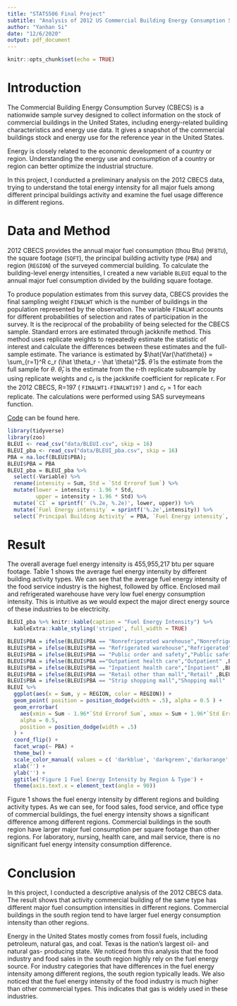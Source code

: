 ```yaml
---
title: "STATS506 Final Project"
subtitle: "Analysis of 2012 US Commercial Building Energy Consumption Survey"
author: "Yanhan Si"
date: "12/6/2020"
output: pdf_document
---
```


```r
knitr::opts_chunk$set(echo = TRUE)
```

# Introduction

The Commercial Building Energy Consumption Survey (CBECS) is a nationwide sample survey designed to collect information on the stock of commercial buildings in the United States, including energy-related building characteristics and energy use data.  It gives a snapshot of the commercial buildings stock and energy use for the reference year in the United States. 

Energy is closely related to the economic development of a country or region. Understanding the energy use and consumption of a country or region can better optimize the industrial structure. 

In this project, I conducted a preliminary analysis on the 2012 CBECS data, trying to understand the total energy intensity for all major fuels among different principal buildings activity and examine the fuel usage difference in different regions. 

# Data and Method

2012 CBECS provides the annual major fuel consumption (thou Btu) (`MFBTU`), the square footage (`SQFT`), the principal building activity type (`PBA`) and region (`REGION`) of the surveyed commercial building. To calculate the building-level energy intensities, I created a new variable `BLEUI` equal to the annual major fuel consumption divided by the building square footage. 

To produce population estimates from this survey data, CBECS provides the final sampling weight `FINALWT` which is the number of buildings in the population represented by the observation.  The variable `FINALWT` accounts for different probabilities of selection and rates of participation in the survey. It is the reciprocal of the probability of being selected for the CBECS sample. Standard errors are estimated through jackknife method. This method uses replicate weights to repeatedly estimate the statistic of interest and calculate the differences between these estimates and the full-sample estimate. The variance is estimated by $\hat{Var(\hat\theta)} = \sum_{r=1}^R c_r (\hat \theta_r - \hat \theta)^2$. $\hat \theta$ is the estimate from the full sample for $\theta$. $\hat \theta_r$ is the estimate from the r-th replicate subsample by using replicate weights and $c_r$ is the jackknife coefficient for replicate r. For the 2012 CBECS, R=197 ( `FINALWT1-FINALWT197` ) and $c_r$ = 1 for each replicate. The calculations were performed using SAS surveymeans function. 

[Code](https://github.com/yanhan-si/Analysis_US_CBECS_2012) can be found here.

```r
library(tidyverse)
library(zoo)
BLEUI <- read_csv("data/BLEUI.csv", skip = 16)
BLEUI_pba <- read_csv("data/BLEUI_pba.csv", skip = 16)
PBA = na.locf(BLEUI$PBA);
BLEUI$PBA = PBA
BLEUI_pba = BLEUI_pba %>% 
  select(-Variable) %>% 
  rename(intensity = Sum, Std = `Std Errorof Sum`) %>%
  mutate(lower = intensity - 1.96 * Std,
         upper = intensity + 1.96 * Std) %>%
  mutate(`CI` = sprintf(' (%.2e, %.2e)', lower, upper)) %>%
  mutate(`Fuel Energy intensity` = sprintf('%.2e',intensity)) %>%
  select(`Principal Building Activity` = PBA, `Fuel Energy intensity`, `Confidence Interval (95%)`=`CI`)
```

# Result

The overall average fuel energy intensity is 455,955,217 btu per square footage. 
Table 1 shows the average fuel energy intensity by different building activity types. We can see that the average fuel energy intensity of the food service industry is the highest, followed by office. Enclosed mail and refrigerated warehouse have very low fuel energy consumption intensity. This is intuitive as we would expect the major direct energy source of these industries to be electricity.

```r
BLEUI_pba %>% knitr::kable(caption = "Fuel Energy Intensity") %>%
  kableExtra::kable_styling('striped', full_width = TRUE) 
```


```r
BLEUI$PBA = ifelse(BLEUI$PBA == "Nonrefrigerated warehouse","Nonrefrigerated" ,BLEUI$PBA)
BLEUI$PBA = ifelse(BLEUI$PBA == "Refrigerated warehouse","Refrigerated" ,BLEUI$PBA)
BLEUI$PBA = ifelse(BLEUI$PBA == "Public order and safety","Public safety" ,BLEUI$PBA)
BLEUI$PBA = ifelse(BLEUI$PBA =="Outpatient health care","Outpatient" ,BLEUI$PBA)
BLEUI$PBA = ifelse(BLEUI$PBA == "Inpatient health care","Inpatient" ,BLEUI$PBA)
BLEUI$PBA = ifelse(BLEUI$PBA == "Retail other than mall","Retail" ,BLEUI$PBA)
BLEUI$PBA = ifelse(BLEUI$PBA == "Strip shopping mall","Shopping mall" ,BLEUI$PBA)
BLEUI %>%
  ggplot(aes(x = Sum, y = REGION, color = REGION)) + 
  geom_point( position = position_dodge(width = .5), alpha = 0.5 ) +
  geom_errorbar( 
    aes(xmin = Sum - 1.96*`Std Errorof Sum`, xmax = Sum + 1.96*`Std Errorof Sum`), 
    alpha = 0.5, 
    position = position_dodge(width = .5)
  ) +
  coord_flip() +
  facet_wrap(~ PBA) + 
  theme_bw() +
  scale_color_manual( values = c( 'darkblue', 'darkgreen','darkorange','darkred') ) + 
  xlab('') +
  ylab('') +
  ggtitle('Figure 1 Fuel Energy Intensity by Region & Type') + 
  theme(axis.text.x = element_text(angle = 90))
```

Figure 1 shows the fuel energy intensity by different regions and building activity types. As we can see, for food sales, food service, and office type of commercial buildings, the fuel energy intensity shows a significant difference among different regions. Commercial buildings in the south region have larger major fuel consumption per square footage than other regions. For laboratory, nursing, health care, and mail service, there is no significant fuel energy intensity consumption difference.

# Conclusion

In this project, I conducted a descriptive analysis of the 2012 CBECS data. The result shows that activity commercial building of the same type has different major fuel consumption intensities in different regions. Commercial buildings in the south region tend to have larger fuel energy consumption intensity than other regions.

Energy in the United States mostly comes from fossil fuels, including petroleum, natural gas, and coal. Texas is the nation's largest oil- and natural gas- producing state. We noticed from this analysis that the food industry and food sales in the south region highly rely on the fuel energy source. For industry categories that have differences in the fuel energy intensity among different regions, the south region typically leads. We also noticed that the fuel energy intensity of the food industry is much higher than other commercial types. This indicates that gas is widely used in these industries.



